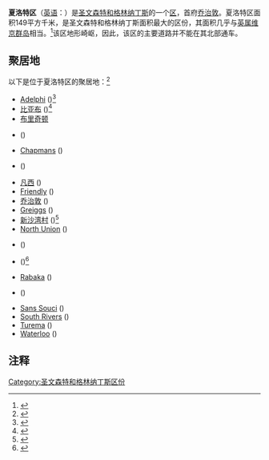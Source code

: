 {{Infobox settlement
| name                    = 夏洛特区
| settlement_type         = [[圣文森特和格林纳丁斯行政区划|区]]
| image_map               = Charlotte in Saint Vincent and the Grenadines.svg
| map_caption             = 夏洛特区在圣文森特和格林纳丁斯的位置
| coordinates             = {{coord|13|17|10|N|61|07|22|W|display=inline,title}}
| subdivision_type        = 國家
| subdivision_name        = {{VCT}}
| seat_type               = [[首府|首府]]
| seat                    = [[乔治敦_(圣文森特和格林纳丁斯)|乔治敦]]
| unit_pref               = Metric
| area_rank               = 1st
| area_total_km2          = 149
| elevation_m             = 1021
| population_total        = 38,000
| population_density_km2  = 255.03
}}
'''夏洛特区'''（[[英语|英语]]：{{lang|en|Charlotte Parish}}）是[[圣文森特和格林纳丁斯|圣文森特和格林纳丁斯]]的一个[[圣文森特和格林纳丁斯行政区划|区]]，首府[[乔治敦_(圣文森特和格林纳丁斯)|乔治敦]]。夏洛特区面积149平方千米，是圣文森特和格林纳丁斯面积最大的区份，其面积几乎与[[英属维京群岛|英属维京群岛]]相当。<ref>{{cite web|url=http://statoids.com/uvc.html|title=Parishes of Saint Vincent and the Grenadines|title_zh=圣文森特和格林纳丁斯区份|publisher=[[Statoids|Statoids]]|date=2007年4月20日|accessdate=2008-03-27|archive-date=2008-04-02|archive-url=https://web.archive.org/web/20080402045925/http://www.statoids.com/uvc.html|dead-url=no}}</ref>该区地形崎岖，因此，该区的主要道路并不能在其北部通车。

== 聚居地 ==
以下是位于夏洛特区的聚居地：<ref>{{cite web|url=http://geonames.nga.mil/ggmagaz/|title=GeoNames Search|publisher=[[美國國家地理空間情報局|美國國家地理空間情報局]]|accessdate=2 March 2013|archive-date=2018-04-13|archive-url=https://web.archive.org/web/20180413065424/http://geonames.nga.mil/ggmagaz/|dead-url=no}}</ref>
* [[Adelphi,_Saint_Vincent_and_the_Grenadines|Adelphi]] ({{coord|13|11|37|N|061|08|25|W|region:VC_type:city|name=Adelphi}})<ref>{{cite web|url=http://www.wikimapia.org/25183612/Adelphi|title=Adelphi|publisher=Wikimapia|accessdate=3 March 2013|archive-date=2018-08-19|archive-url=https://web.archive.org/web/20180819182208/http://wikimapia.org/25183612/Adelphi|dead-url=no}}</ref>
* [[比亚布|比亚布]] ({{coord|13|11|52|N|061|08|18|W|region:VC_type:city|name=比亚布}})<ref>{{cite web|url=http://www.wikimapia.org/25183670/Biabou|title=Biabou|publisher=Wikimapia|accessdate=3 March 2013|archive-date=2018-08-19|archive-url=https://web.archive.org/web/20180819182246/http://wikimapia.org/25183670/Biabou|dead-url=no}}</ref>
* [[布里奇顿_(圣文森特和格林纳丁斯)|布里奇顿]]
* {{Link-en|拜拉|Byera Village}} ({{coord|13|15|24|N|061|07|33|W|region:VC_type:city|name=Byera Village}})
* [[Chapmans|Chapmans]] ({{coord|13|17|N|061|07|W|region:VC_type:city|name=Chapmans}})
* {{Link-en|科洛納里|Colonarie}} ({{coord|13|14|36|N|061|08|09|W|region:VC_type:city|name=Colonarie}})
* [[凡西|凡西]] ({{coord|13|22|N|061|10|W|region:VC_type:city|name=凡西}})
* [[Friendly,_Saint_Vincent_and_the_Grenadines|Friendly]] ({{coord|13|13|41|N|061|07|45|W|region:VC_type:city|name=Friendly}})
* [[乔治敦_(圣文森特和格林纳丁斯)|乔治敦]] ({{coord|13|17|14|N|061|07|48|W|region:VC_type:city|name=乔治敦}})
* [[Greiggs|Greiggs]] ({{coord|13|12|18|N|061|09|33|W|region:VC_type:city|name=Greiggs}})
* [[新沙湾村|新沙湾村]] ({{coord|13|21|08|N|61|07|53|W|region:VC_type:city|name=新沙湾村}})<ref>{{cite web|url=http://www.wikimapia.org/16798931/New-Sandy-Bay-Village|title=New Sandy Bay Village|publisher=Wikimapia|accessdate=3 March 2013|archive-date=2018-08-19|archive-url=https://web.archive.org/web/20180819182256/http://wikimapia.org/16798931/New-Sandy-Bay-Village|dead-url=no}}</ref>
* [[North_Union,_Saint_Vincent_and_the_Grenadines|North Union]] ({{coord|13|13|04|N|061|08|08|W|region:VC_type:city|name=North Union}})
* {{Link-en|奥兰治希尔|Orange Hill}} ({{coord|13|18|50|N|061|07|45|W|region:VC_type:city|name=Orange Hill}})
* {{Link-en|秘鲁韦尔|Peruvian Vale}} ({{coord|13|10|37|N|061|08|45|W|region:VC_type:city|name=秘鲁韦尔}})<ref>{{cite web|url=http://www.wikimapia.org/25183583/Peruvian-Vale|title=Peruvian Vale|publisher=Wikimapia|accessdate=3 March 2013|archive-date=2018-08-19|archive-url=https://web.archive.org/web/20180819182231/http://wikimapia.org/25183583/Peruvian-Vale|dead-url=no}}</ref>
* [[Rabaka|Rabaka]] ({{coord|13|18|N|061|09|W|region:VC_type:city|name=Rabaka}})
* {{Link-en|里奇兰帕克|Richland Park}} ({{coord|13|11|59|N|061|10|00|W|region:VC_type:city|name=Richland Park}})
* [[Sans_Souci,_Saint_Vincent_and_the_Grenadines|Sans Souci]] ({{coord|13|13|N|061|07|W|region:VC_type:city|name=Sans Souci}})
* [[South_Rivers|South Rivers]] ({{coord|13|14|N|061|08|W|region:VC_type:city|name=South Rivers}})
* [[Turema|Turema]] ({{coord|13|19|15|N|061|08|38|W|region:VC_type:city|name=Turema}})
* [[Waterloo,_Saint_Vincent_and_the_Grenadines|Waterloo]] ({{coord|13|17|57|N|061|08|30|W|region:VC_type:city|name=Waterloo}})

==注释==
{{reflist}}

{{圣文森特和格林纳丁斯区份}}
{{DEFAULTSORT:Charlotte}}
[[Category:圣文森特和格林纳丁斯区份|Category:圣文森特和格林纳丁斯区份]]
{{圣文森特和格林纳丁斯小作品}}